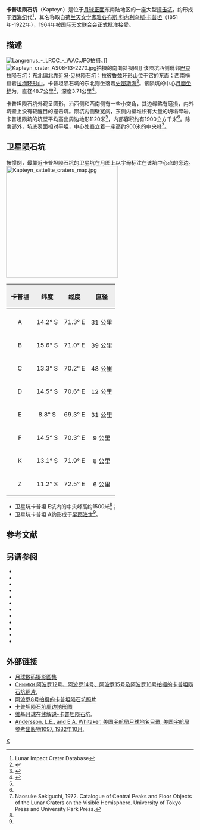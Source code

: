 {{lunar crater data|
 image=Kapteyn-WAC-QM.jpg|
 caption=[[月球勘测轨道器|月球勘测轨道器]]拍摄的图像|
 latitude=10.79|
 N_or_S=S|
 longitude=70.59|
 E_or_W=E|
 diameter=48.7公里|
 depth=3.71公里|
 colong=290|
 eponym=[[雅各布斯·卡普坦|雅各布斯·科·卡普坦]]}}

'''卡普坦陨石坑'''（Kapteyn）是位于[[月球正面|月球正面]]东南陆地区的一座大型[[撞击坑|撞击坑]]，约形成于[[酒海纪|酒海纪]]代<ref name=LICD>Lunar Impact Crater Database</ref>，其名称取自[[荷兰|荷兰]][[天文学家|天文学家]][[雅各布斯·卡普坦|雅各布斯·科内利乌斯·卡普坦]]（1851年-1922年），1964年被[[国际天文联合会|国际天文联合会]]正式批准接受。
 
==描述==
[[Image:Langrenus_-_LROC_-_WAC.JPG|thumb]]拍摄。]]
[[Image:Kapteyn_crater_AS08-13-2270.jpg|thumb]]拍摄的南向斜视图]]
该陨坑西侧毗邻[[巴克拉陨石坑|巴克拉陨石坑]]；东北偏北靠近[[冯·贝林陨石坑|冯·贝林陨石坑]]；[[拉彼鲁兹环形山|拉彼鲁兹环形山]]位于它的东面；西南横亘着[[拉梅环形山|拉梅环形山]]。卡普坦陨石坑的东北则坐落着[[史密斯海|史密斯海]]<ref>{{Cite web |url=http://planetarynames.wr.usgs.gov/images/Lunar/lac_81_lo.pdf |title=.pdf Crater Kapteyn on LAC-81 map |accessdate=2016-08-08 |archive-date=2013-02-20 |archive-url=https://web.archive.org/web/20130220184629/http://planetarynames.wr.usgs.gov/images/Lunar/lac_81_lo.pdf |dead-url=no }}</ref>。该陨坑的中心[[月面坐标|月面坐标]]为{{Coord|10.79|S|70.59|E|globe:Moon|nogoogle=1|noosm=1}}，直径48.7公里<ref name="IAU">{{Cite web |url=http://planetarynames.wr.usgs.gov/Feature/2924 |title=Directory of the International Astronomical Union |accessdate=2016-08-08 |archive-date=2015-12-07 |archive-url=https://web.archive.org/web/20151207064246/http://planetarynames.wr.usgs.gov/Feature/2924 |dead-url=no }}</ref>，深度3.71公里<ref>{{Cite web |url=http://fisherka.csolutionshosting.net/astronote/plan/craterdepth/html/CraterDepthFeatureNameWestfall.html |title=John E. Westfall's Atlas of the Lunar Terminator, Cambridge Univ. Press (2000) |accessdate=2016-08-08 |archive-date=2014-12-18 |archive-url=https://archive.today/20141218234310/http://fisherka.csolutionshosting.net/astronote/plan/craterdepth/html/CraterDepthFeatureNameWestfall.html |dead-url=no }}</ref>。

卡普坦陨石坑外观呈圆形，沿西侧和西南侧有一些小突角，其边缘略有磨损，内外坑壁上没有较醒目的撞击坑。陨坑内侧壁宽阔，东侧内壁堆积有大量的坍塌碎岩。卡普坦陨坑的坑壁平均高出周边地形1120米<ref name="LICD"/>，内部容积约有1900立方千米<ref name="LICD"/>。除南部外，坑底表面相对平坦，中心处矗立着一座高约900米的中央峰<ref name="NS">Naosuke Sekiguchi, 1972. Catalogue of Central Peaks and Floor Objects of the Lunar Craters on the Visible Hemisphere. University of Tokyo Press and University Park Press.</ref>。

==卫星陨石坑==
按惯例，最靠近卡普坦陨石坑的卫星坑在月图上以字母标注在该坑中心点的旁边。
[[Image:Kapteyn_sattelite_craters_map.jpg|300px]]

{| class="wikitable"
!width="25%" style="background:#eeeeee;" |卡普坦
!width="25%" style="background:#eeeeee;" |纬度
!width="25%" style="background:#eeeeee;" |经度
!width="25%" style="background:#eeeeee;" |直径
|-
|-
|align="center"|A
|align="center"|14.2° S
|align="center"|71.3° E
|align="center"|31 公里
|-
|align="center"|B
|align="center"|15.6° S
|align="center"|71.0° E
|align="center"|39 公里
|-
|align="center"|C
|align="center"|13.3° S
|align="center"|70.2° E
|align="center"|48 公里
|-
|align="center"|D
|align="center"|14.5° S
|align="center"|70.6° E
|align="center"|12 公里
|-
|align="center"|E
|align="center"|8.8° S
|align="center"|69.3° E
|align="center"|31 公里
|-
|align="center"|F
|align="center"|14.5° S
|align="center"|70.3° E
|align="center"|9 公里
|-
|align="center"|K
|align="center"|13.1° S
|align="center"|71.9° E
|align="center"|8 公里
|-
|align="center"|Z
|align="center"|11.2° S
|align="center"|72.5° E
|align="center"|6 公里
|}{{clear}}
* 卫星坑卡普坦 E坑内的中央峰高约1500米<ref name="NS" />；
* 卫星坑卡普坦 A约形成于[[早雨海世|早雨海世]]<ref name="LICD"/>。

== 参考文献 ==
{{reflist}}

==另请参阅==
{{refbegin}}
* {{cite book
  | last1 = Andersson
  | first1 = L. E.
  | last2 = Whitaker
  | first2 = E. A.
  | authorlink2 = Ewen Whitaker
  | date = 1982
  | title = [[NASA|NASA]] Catalogue of Lunar Nomenclature
  | publisher = NASA RP-1097
  | ref = harv
  }}
* {{cite web
  | last = Blue
  | first = Jennifer
  | date = July 25, 2007
  | title = Gazetteer of Planetary Nomenclature
  | publisher = [[United_States_Geological_Survey|USGS]]
  | url = http://planetarynames.wr.usgs.gov/
  | accessdate = 2007-08-05
  | ref = harv
  | archive-date = 2012-04-08
  | archive-url = https://www.webcitation.org/66mXDr4G9?url=http://planetarynames.wr.usgs.gov/
  | dead-url = no
  }}
* {{cite book
  | last1 = Bussey
  | first1 = B.
  | authorlink1 = Ben Bussey
  | last2 = Spudis
  | first2 = P.
  | authorlink2 = Paul Spudis
  | date = 2004
  | title = The Clementine Atlas of the Moon
  | publisher = Cambridge University Press
  | location = New York
  | isbn = 978-0-521-81528-4
  | ref = harv
  }}
* {{cite book
  | last1 = Cocks
  | first1 = Elijah E.
  | last2 = Cocks
  | first2 = Josiah C.
  | date = 1995
  | title = Who's Who on the Moon: A Biographical Dictionary of Lunar Nomenclature
  | url = https://archive.org/details/isbn_9780936389271
  | publisher = Tudor Publishers
  | isbn = 978-0-936389-27-1
  | ref = harv
  }}
* {{cite web
  | last = McDowell
  | first = Jonathan
  | date = July 15, 2007
  | url = http://host.planet4589.org/astro/lunar/
  | title = Lunar Nomenclature
  | publisher = Jonathan's Space Report
  | accessdate = 2007-10-24
  | ref = harv
  | archive-date = 2012-05-26
  | archive-url = https://www.webcitation.org/67wcYNfK3?url=http://host.planet4589.org/astro/lunar/
  | dead-url = no
  }}
* {{cite journal| last1 = Menzel| first1 = D. H.| last2 = Minnaert| first2 = M.| last3 = Levin| first3 = B.| last4 = Dollfus| first4 = A.| last5 = Bell| first5 = B.| title = Report on Lunar Nomenclature by the Working Group of Commission 17 of the IAU| doi = 10.1007/BF00171763| journal = Space Science Reviews| volume = 12| issue = 2| pages = 136–186| date = 1971| bibcode = 1971SSRv...12..136M| ref = harv}}
* {{cite book
  | first = Patrick
  | last = Moore
  | authorlink = Patrick Moore
  | date = 2001
  | title = On the Moon
  | url = https://archive.org/details/patrickmooreonmo00patr
  | publisher = Sterling Publishing Co.
  | isbn = 978-0-304-35469-6
  | ref = harv
  }}
* {{cite book
  | first = Fred W.
  | last = Price
  | date = 1988
  | title = The Moon Observer's Handbook
  | publisher = Cambridge University Press
  | isbn = 978-0-521-33500-3
  | ref = harv
  }}
* {{cite book
  | last = Rükl
  | first = Antonín
  | authorlink = Antonín Rükl
  | date = 1990
  | title = Atlas of the Moon
  | publisher = Kalmbach Books
  | isbn = 978-0-913135-17-4
  | ref = harv
  }}
* {{cite book
  | last = Webb
  | first = Rev. T. W.
  | authorlink = Thomas William Webb
  | date = 1962
  | title = Celestial Objects for Common Telescopes
  | url = https://archive.org/details/celestialobjects00webb
  | edition = 6th revised
  | publisher = Dover
  | isbn = 978-0-486-20917-3
  | ref = harv
  }}
* {{cite book
  | first = Ewen A.
  | last = Whitaker
  | authorlink = Ewen Whitaker
  | date = 1999
  | title = Mapping and Naming the Moon
  | publisher = Cambridge University Press
  | isbn = 978-0-521-62248-6
  | ref = harv
  }}
* {{cite book
  | first = Peter T.
  | last = Wlasuk
  | date = 2000
  | title = Observing the Moon
  | publisher = Springer
  | isbn = 978-1-85233-193-1
  | ref = harv
 }}
{{refend}}

==外部链接==
*[http://www.lpi.usra.edu/resources/lunar_orbiter/bin/srch_nam.shtml?Kapteyn%7C0 月球数码摄影图集]{{Wayback|url=http://www.lpi.usra.edu/resources/lunar_orbiter/bin/srch_nam.shtml?Kapteyn%7C0 |date=20170104170248 }}
*[http://www.lpi.usra.edu/resources/apollo/search/feature/?feature=Kapteyn Снимки 阿波罗12号、阿波罗14号、阿波罗15号及阿波罗16号拍摄的卡普坦陨石坑照片.]{{Wayback|url=http://www.lpi.usra.edu/resources/apollo/search/feature/?feature=Kapteyn |date=20180530210032 }}
*[https://web.archive.org/web/20100409013927/http://history.nasa.gov/ap08fj/photos/13-e/med/as08-13-2270.jpg 阿波罗8号拍摄的卡普坦陨石坑照片]
*[http://www.lpi.usra.edu/resources/mapcatalog/LTO/lto81d1_1/ 卡普坦陨石坑周边地形图]{{Wayback|url=http://www.lpi.usra.edu/resources/mapcatalog/LTO/lto81d1_1/ |date=20160304090606 }}
*[http://the-moon.wikispaces.com/Kapteyn 维基月球在线解说-卡普坦陨石坑.]{{Wayback|url=http://the-moon.wikispaces.com/Kapteyn |date=20180530150041 }} 
*[http://planet4589.org/astro/lunar/RP-1097.pdf Andersson, L.E., and E.A. Whitaker, 美国宇航局月球地名目录, 美国宇航局参考出版物1097, 1982年10月.]{{Wayback|url=http://planet4589.org/astro/lunar/RP-1097.pdf |date=20141006125838 }}

[[Category:月球环形山|K]]